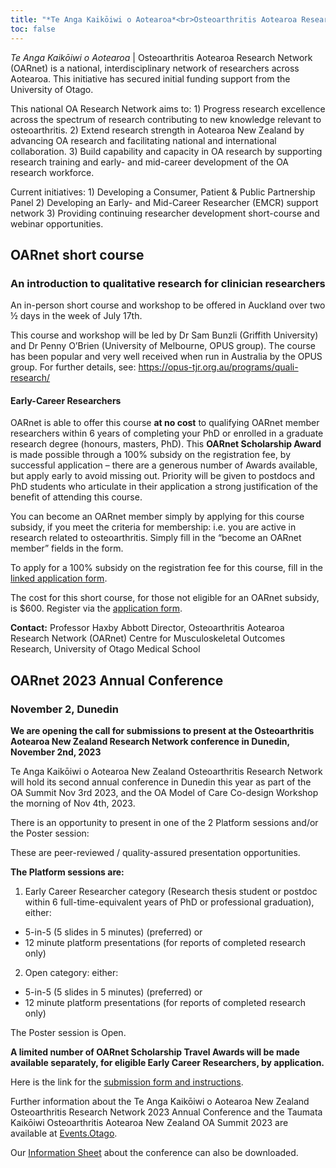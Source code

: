 ```yaml
---
title: "*Te Anga Kaikōiwi o Aotearoa*<br>Osteoarthritis Aotearoa Research Network"
toc: false
---
```


*Te Anga Kaikōiwi o Aotearoa* | Osteoarthritis Aotearoa Research Network (OARnet) is a national, interdisciplinary network of researchers across Aotearoa. This initiative has secured initial funding support from the University of Otago.

This national OA Research Network aims to: 1) Progress research excellence across the spectrum of research contributing to new knowledge relevant to osteoarthritis. 2) Extend research strength in Aotearoa New Zealand by advancing OA research and facilitating national and international collaboration. 3) Build capability and capacity in OA research by supporting research training and early- and mid-career development of the OA research workforce.

Current initiatives: 1) Developing a Consumer, Patient & Public Partnership Panel 2) Developing an Early- and Mid-Career Researcher (EMCR) support network 3) Providing continuing researcher development short-course and webinar opportunities.

## OARnet short course

### An introduction to qualitative research for clinician researchers

An in-person short course and workshop to be offered in Auckland over two ½ days in the week of July 17th.

This course and workshop will be led by Dr Sam Bunzli (Griffith University) and Dr Penny O’Brien (University of Melbourne, OPUS group). The course has been popular and very well received when run in Australia by the OPUS group. For further details, see: <https://opus-tjr.org.au/programs/quali-research/>

#### Early-Career Researchers
OARnet is able to offer this course **at no cost** to qualifying OARnet member researchers within 6 years of completing your PhD or enrolled in a graduate research degree (honours, masters, PhD). This **OARnet Scholarship Award** is made possible through a 100% subsidy on the registration fee, by successful application -- there are a generous number of Awards available, but apply early to avoid missing out. Priority will be given to postdocs and PhD students who articulate in their application a strong justification of the benefit of attending this course.

You can become an OARnet member simply by applying for this course subsidy, if you meet the criteria for membership: i.e. you are active in research related to osteoarthritis. Simply fill in the “become an OARnet member” fields in the form.

To apply for a 100% subsidy on the registration fee for this course, fill in the [linked application form](https://form.jotform.com/230506473152045).

The cost for this short course, for those not eligible for an OARnet subsidy, is $600. Register via the [application form](https://form.jotform.com/230506473152045).

**Contact:** Professor Haxby Abbott Director, Osteoarthritis Aotearoa Research Network (OARnet) Centre for Musculoskeletal Outcomes Research, University of Otago Medical School

## OARnet 2023 Annual Conference

### November 2, Dunedin

**We are opening the call for submissions to present at the Osteoarthritis Aotearoa New Zealand Research Network conference in Dunedin, November 2nd, 2023**

Te Anga Kaikōiwi o Aotearoa New Zealand Osteoarthritis Research Network will hold its second annual conference in Dunedin this year as part of the OA Summit Nov 3rd 2023, and the OA Model of Care Co-design Workshop the morning of Nov 4th, 2023.

There is an opportunity to present in one of the 2 Platform sessions and/or the Poster session:

These are peer-reviewed / quality-assured presentation opportunities.

**The Platform sessions are:**

1. Early Career Researcher category (Research thesis student or postdoc within 6 full-time-equivalent years of PhD or professional graduation), either:
- 5-in-5 (5 slides in 5 minutes) (preferred) or
- 12 minute platform presentations (for reports of completed research only)
2. Open category: either:
- 5-in-5 (5 slides in 5 minutes) (preferred) or
- 12 minute platform presentations (for reports of completed research only)

The Poster session is Open.

**A limited number of OARnet Scholarship Travel Awards will be made available separately, for eligible Early Career Researchers, by application.**

Here is the link for the [submission form and instructions](https://form.jotform.com/231617332719860).

Further information about the Te Anga Kaikōiwi o Aotearoa New Zealand Osteoarthritis Research Network 2023 Annual Conference and the Taumata Kaikōiwi Osteoarthritis Aotearoa New Zealand OA Summit 2023 are available at [Events.Otago](https://events.otago.ac.nz/2023-oa-summit/).

Our [Information Sheet](files/Info-Sheet-Nov-Conf.docx) about the conference can also be downloaded.
